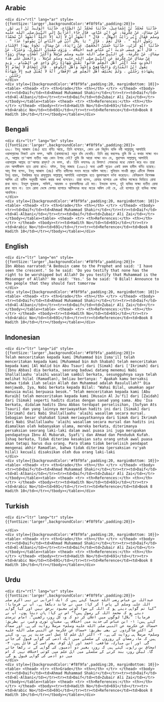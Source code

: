 ## Arabic


    <div dir="rtl" lang="ar" style={{fontSize:'larger',backgroundColor:'#f8f9fa',padding:20}}>
    حَدَّثَنَا مُحَمَّدُ بْنُ إِسْمَاعِيلَ، حَدَّثَنَا مُحَمَّدُ بْنُ الصَّبَّاحِ، حَدَّثَنَا الْوَلِيدُ بْنُ أَبِي ثَوْرٍ، عَنْ سِمَاكٍ، عَنْ عِكْرِمَةَ، عَنِ ابْنِ عَبَّاسٍ، قَالَ جَاءَ أَعْرَابِيٌّ إِلَى النَّبِيِّ صلى الله عليه وسلم فَقَالَ إِنِّي رَأَيْتُ الْهِلاَلَ ‏.‏ قَالَ ‏"‏ أَتَشْهَدُ أَنْ لاَ إِلَهَ إِلاَّ اللَّهُ أَتَشْهَدُ أَنَّ مُحَمَّدًا رَسُولُ اللَّهِ ‏"‏ ‏.‏ قَالَ نَعَمْ ‏.‏ قَالَ ‏"‏ يَا بِلاَلُ أَذِّنْ فِي النَّاسِ أَنْ يَصُومُوا غَدًا ‏"‏ ‏.‏ حَدَّثَنَا أَبُو كُرَيْبٍ، حَدَّثَنَا حُسَيْنٌ الْجُعْفِيُّ، عَنْ زَائِدَةَ، عَنْ سِمَاكٍ، نَحْوَهُ بِهَذَا الإِسْنَادِ ‏.‏ قَالَ أَبُو عِيسَى حَدِيثُ ابْنِ عَبَّاسٍ فِيهِ اخْتِلاَفٌ ‏.‏ وَرَوَى سُفْيَانُ الثَّوْرِيُّ، وَغَيْرُهُ، عَنْ سِمَاكٍ، عَنْ عِكْرِمَةَ، عَنِ النَّبِيِّ صلى الله عليه وسلم مُرْسَلاً وَأَكْثَرُ أَصْحَابِ سِمَاكٍ رَوَوْا عَنْ سِمَاكٍ عَنْ عِكْرِمَةَ عَنِ النَّبِيِّ صلى الله عليه وسلم مُرْسَلاً ‏.‏ وَالْعَمَلُ عَلَى هَذَا الْحَدِيثِ عِنْدَ أَكْثَرِ أَهْلِ الْعِلْمِ قَالُوا تُقْبَلُ شَهَادَةُ رَجُلٍ وَاحِدٍ فِي الصِّيَامِ ‏.‏ وَبِهِ يَقُولُ ابْنُ الْمُبَارَكِ وَالشَّافِعِيُّ وَأَحْمَدُ وَأَهْلُ الْكُوفَةِ ‏.‏ قَالَ إِسْحَاقُ لاَ يُصَامُ إِلاَّ بِشَهَادَةِ رَجُلَيْنِ ‏.‏ وَلَمْ يَخْتَلِفْ أَهْلُ الْعِلْمِ فِي الإِفْطَارِ أَنَّهُ لاَ يُقْبَلُ فِيهِ إِلاَّ شَهَادَةُ رَجُلَيْنِ ‏.‏
    </div>
    <div style={{backgroundColor:'#f8f9fa',padding:20, marginBottom: 10}}><table> <thead> <tr> <th>Grade</th> <th></th> </tr> </thead> <tbody> <tr><td>Daif</td><td>Ahmad Muhammad Shakir</td></tr><tr><td>Daif</td><td>Al-Albani</td></tr><tr><td>Daif</td><td>Zubair Ali Zai</td></tr></tbody></table><table> <thead> <tr> <th>References:</th> <th></th> </tr> </thead> <tbody><tr><td>Hadith No</td><td>691</td></tr><tr><td>Arabic No</td><td>691</td></tr><tr><td>Reference</td><td>Book 8 Hadith 10</td></tr></tbody></table></div>

## Bengali


    <div dir="ltr" lang="bn" style={{fontSize:'larger',backgroundColor:'#f8f9fa',padding:20}}>
    ৬৯১। ইবনু আব্বাস (রাঃ) হতে বর্ণিত আছে, তিনি বলেছেন, কোন এক বিদুঈন ব্যক্তি নবী সাল্লাল্লাহু আলাইহি ওয়াসাল্লামের নিকটে এসে বলল, আমি (রামাযানের) নতুন চাঁদ দেখেছি। তিনি প্রশ্ন করলেনঃ তুমি কি এ কথার সাক্ষ্য দাও যে, আল্লাহ তা'আলা ব্যতীত আর কোন ইলাহ নেই? তুমি কি আরো সাক্ষ্য দাও যে, মুহাম্মাদ সাল্লাল্লাহু আলাইহি ওয়াসাল্লাম আল্লাহ তা'আলার রাসূল? সে বলল, হ্যাঁ। তিনি বললেনঃ হে বিলাল! লোকদের মধ্যে ঘোষণা করে দাও তারা যেন আগামীকাল হতে রোযা রাখে। যঈফ, ইবনু মাজাহ (১৬৫২) অন্য একটি সূত্রেও একই রকম হাদীস বর্ণিত হয়েছে। আবূ ঈসা বলেন, ইবনু আব্বাস (রাঃ) বর্ণিত হাদীসের সনদে মতের অমিল আছে। সুফিয়ান সাওরী প্রমুখ এটিকে সিমাক ইবনু হারব, ইকরিমার সূত্রে রাসূলুল্লাহ সাল্লাল্লাহু আলাইহি ওয়াসাল্লাম হতে মুরসালরূপে বর্ণনা করেছেন। বেশিরভাগ বিশেষজ্ঞ আলিম এই হাদীস অনুযায়ী আমল করার কথা বলেছেন। তারা বলেন, রোযার ব্যাপারে এক ব্যক্তির সাক্ষ্যের ভিত্তিতে রোযা রাখা যাবে। ইবনুল মুবারাক, শাফিঈ, আহমাদ ও কূফাবাসীদের এই মত। ইসহাক বলেন, দুই ব্যক্তির সাক্ষ্য ব্যতীত রোযা রাখা যাবে না। তবে রোযা ভেঙ্গে ফেলার ব্যাপারে আলিমদের মধ্যে মতের অমিল নেই যে, এই ব্যাপারে দুই ব্যক্তির সাক্ষ্য আবশ্যিক।
    </div>
    <div style={{backgroundColor:'#f8f9fa',padding:20, marginBottom: 10}}><table> <thead> <tr> <th>Grade</th> <th></th> </tr> </thead> <tbody> <tr><td>Daif</td><td>Ahmad Muhammad Shakir</td></tr><tr><td>Daif</td><td>Al-Albani</td></tr><tr><td>Daif</td><td>Zubair Ali Zai</td></tr></tbody></table><table> <thead> <tr> <th>References:</th> <th></th> </tr> </thead> <tbody><tr><td>Hadith No</td><td>691</td></tr><tr><td>Arabic No</td><td>691</td></tr><tr><td>Reference</td><td>Book 8 Hadith 10</td></tr></tbody></table></div>

## English


    <div dir="ltr" lang="en" style={{fontSize:'larger',backgroundColor:'#f8f9fa',padding:20}}>
    Ibn Abbas narrated:"A Bedouin came to the Prophet and said: 'I have seen the crescent.' So he said: 'Do you testify that none has the right to be worshipped but Allah? Do you testify that Muhammad is the Messenger of Allah?' He said: 'Yes.' So he said: 'O Bilal! Announce to the people that they should fast tomorrow
    </div>
    <div style={{backgroundColor:'#f8f9fa',padding:20, marginBottom: 10}}><table> <thead> <tr> <th>Grade</th> <th></th> </tr> </thead> <tbody> <tr><td>Daif</td><td>Ahmad Muhammad Shakir</td></tr><tr><td>Daif</td><td>Al-Albani</td></tr><tr><td>Daif</td><td>Zubair Ali Zai</td></tr></tbody></table><table> <thead> <tr> <th>References:</th> <th></th> </tr> </thead> <tbody><tr><td>Hadith No</td><td>691</td></tr><tr><td>Arabic No</td><td>691</td></tr><tr><td>Reference</td><td>Book 8 Hadith 10</td></tr></tbody></table></div>

## Indonesian


    <div dir="ltr" lang="id" style={{fontSize:'larger',backgroundColor:'#f8f9fa',padding:20}}>
    Telah menceritakan kepada kami [Muhammad bin Isma'il] telah menceritakan kepada kami [Muhammad bin Ash Shabah] telah menceritakan kepada kami [Al Walid bin Abu Tsaur] dari [Simak] dari ['Ikrimah] dari [Ibnu Abbas] dia berkata, seorang baduwi datang menemui Nabi Shallallaahu 'alaihi wasallam sambil berkata, sesungguhnya saya telah melihat hilal (Ramadlan), beliau bertanya: " Apakah kamu bersaksi bahwa tidak ilah selain Allah dan Muhammad adalah Rasulullah?" Dia menjawab, Iya, Nabi berkata kepada Bilal: "Wahai Bilal, umumkan agar manusia mulai berpuasa besok." Telah menceritakan kepada kami [Abu Kuraib] telah menceritakan kepada kami [Husain Al Ju'fi] dari [Zaidah] dari [Simak] seperti hadits diatas dengan sanad yang sama. Abu 'Isa berkata, didalam hadits Ibnu Abbas terdapat perselisihan, [Sufyan Ats Tsauri] dan yang lainnya meriwayatkan hadits ini dari [Simak] dari [Ikrimah] dari Nabi Shallallaahu 'alaihi wasallam secara mursal. Sebagian besar shahabat Simak meriwayatkannya dari Simak dari Ikrimah dari Nabi Shallallaahu 'alaihi wasallam secara mursal dan hadits ini diamalkan oleh kebanyakan ulama, mereka berkata, diterimanya persaksian seorang laki-laki dalam awal puasa ini juga merupakan pendapatnya Ibnu Al Mubarak, Syafi'i dan Ahmad dan Penduduk Kufah. Ishaq berkata, Tidak diterima kesaksian satu orang untuk awal puasa akan tetapi harus dua orang. Para Ulama tidak berselisih pendapat mengenai akhir Ramadlan, bahwa tidak diterima (persaksian ru'yah hilal) kecuali disaksikan oleh dua orang laki-laki
    </div>
    <div style={{backgroundColor:'#f8f9fa',padding:20, marginBottom: 10}}><table> <thead> <tr> <th>Grade</th> <th></th> </tr> </thead> <tbody> <tr><td>Daif</td><td>Ahmad Muhammad Shakir</td></tr><tr><td>Daif</td><td>Al-Albani</td></tr><tr><td>Daif</td><td>Zubair Ali Zai</td></tr></tbody></table><table> <thead> <tr> <th>References:</th> <th></th> </tr> </thead> <tbody><tr><td>Hadith No</td><td>691</td></tr><tr><td>Arabic No</td><td>691</td></tr><tr><td>Reference</td><td>Book 8 Hadith 10</td></tr></tbody></table></div>

## Turkish


    <div dir="ltr" lang="tr" style={{fontSize:'larger',backgroundColor:'#f8f9fa',padding:20}}>
    
    </div>
    <div style={{backgroundColor:'#f8f9fa',padding:20, marginBottom: 10}}><table> <thead> <tr> <th>Grade</th> <th></th> </tr> </thead> <tbody> <tr><td>Daif</td><td>Ahmad Muhammad Shakir</td></tr><tr><td>Daif</td><td>Al-Albani</td></tr><tr><td>Daif</td><td>Zubair Ali Zai</td></tr></tbody></table><table> <thead> <tr> <th>References:</th> <th></th> </tr> </thead> <tbody><tr><td>Hadith No</td><td>691</td></tr><tr><td>Arabic No</td><td>691</td></tr><tr><td>Reference</td><td>Book 8 Hadith 10</td></tr></tbody></table></div>

## Urdu


    <div dir="rtl" lang="ur" style={{fontSize:'larger',backgroundColor:'#f8f9fa',padding:20}}>
    عبداللہ بن عباس رضی الله عنہما کہتے ہیں کہ ایک اعرابی نے نبی اکرم صلی اللہ علیہ وسلم کے پاس آ کر کہا: میں نے چاند دیکھا ہے، آپ نے فرمایا: ”کیا تم گواہی دیتے ہو کہ اللہ کے سوا کوئی معبود برحق نہیں اور کیا گواہی دیتے ہو کہ محمد اللہ کے رسول ہیں؟“ اس نے کہا: ہاں دیتا ہوں، آپ نے فرمایا: ”بلال! لوگوں میں اعلان کر دو کہ وہ کل روزہ رکھیں“۔ امام ترمذی کہتے ہیں: ۱- ابن عباس کی حدیث میں اختلاف ہے۔ سفیان ثوری وغیرہ نے بطریق: «سماك عن عكرمة عن النبي صلى الله عليه وسلم» مرسلاً روایت کی ہے۔ اور سماک کے اکثر شاگردوں نے بھی بطریق: «سماك عن عكرمة عن النبي صلى الله عليه وسلم» مرسلاً ہی روایت کی ہے، ۲- اکثر اہل علم کا عمل اسی حدیث پر ہے۔ وہ کہتے ہیں کہ ماہ رمضان کے روزوں کے سلسلے میں ایک آدمی کی گواہی قبول کی جائے گی۔ اور ابن مبارک، شافعی، احمد اور اہل کوفہ بھی اسی کے قائل ہیں، ۳- اسحاق بن راہویہ کہتے ہیں کہ روزہ بغیر دو آدمیوں کی گواہی کے نہ رکھا جائے گا۔ لیکن روزہ بند کرنے کے سلسلے میں اہل علم میں کوئی اختلاف نہیں کہ اس میں دو آدمی کی گواہی قبول ہو گی۔
    </div>
    <div style={{backgroundColor:'#f8f9fa',padding:20, marginBottom: 10}}><table> <thead> <tr> <th>Grade</th> <th></th> </tr> </thead> <tbody> <tr><td>Daif</td><td>Ahmad Muhammad Shakir</td></tr><tr><td>Daif</td><td>Al-Albani</td></tr><tr><td>Daif</td><td>Zubair Ali Zai</td></tr></tbody></table><table> <thead> <tr> <th>References:</th> <th></th> </tr> </thead> <tbody><tr><td>Hadith No</td><td>691</td></tr><tr><td>Arabic No</td><td>691</td></tr><tr><td>Reference</td><td>Book 8 Hadith 10</td></tr></tbody></table></div>